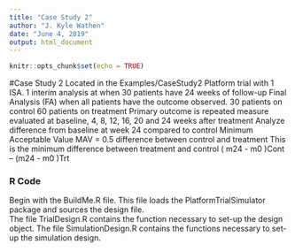 ```yaml
---
title: "Case Study 2"
author: "J. Kyle Wathen"
date: "June 4, 2019"
output: html_document
---
```


```r
knitr::opts_chunk$set(echo = TRUE)
```

#Case Study 2
Located in the Examples/CaseStudy2
Platform trial with 1 ISA.
1 interim analysis at when 30 patients have 24 weeks of follow-up
Final Analysis (FA) when all patients have the outcome observed.
30 patients on control 60 patients on treatment
Primary outcome is repeated measure evaluated at baseline, 4, 8, 12, 16, 20 and 24 weeks after treatment
Analyze difference from baseline at week 24 compared to control
Minimum Acceptable Value MAV = 0.5 difference between control and treatment
This is the minimum difference between treatment and control
( m24 - m0 )Cont – (m24 - m0 )Trt

### R Code
Begin with the BuildMe.R file.    This file loads the PlatformTrialSimulator package and sources the design file.  
The file TrialDesign.R contains the function necessary to set-up the design object.
The file SimulationDesign.R contains the functions necessary to set-up the simulation design. 
